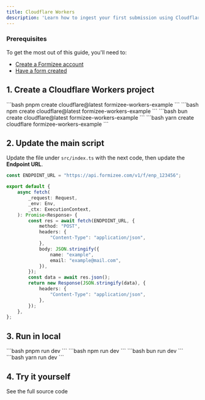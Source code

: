 ```yaml
---
title: Cloudflare Workers
description: 'Learn how to ingest your first submission using Cloudflare Workers'
---
```


### Prerequisites
To get the most out of this guide, you'll need to:

* [Create a Formizee account](https://dashboard.formizee.com)
* [Have a form created](/guides/create-your-first-form)

## 1. Create a Cloudflare Workers project

<Tabs>
  <Tab title="pnpm">
  ```bash
  pnpm create cloudflare@latest formizee-workers-example
  ```
  </Tab>
  <Tab title="npm">
  ```bash
  npm create cloudflare@latest formizee-workers-example
  ```
  </Tab>
  <Tab title="bun">
  ```bash
  bun create cloudflare@latest formizee-workers-example
  ```
  </Tab>
  <Tab title="yarn">
  ```bash
  yarn create cloudflare formizee-workers-example
  ```
  </Tab>
</Tabs>

## 2. Update the main script
Update the file under `src/index.ts` with the next code, then update the **Endpoint URL**.

```ts index.ts {1}
const ENDPOINT_URL = "https://api.formizee.com/v1/f/enp_123456";

export default {
	async fetch(
		_request: Request,
		_env: Env,
		_ctx: ExecutionContext,
	): Promise<Response> {
		const res = await fetch(ENDPOINT_URL, {
			method: "POST",
			headers: {
				"Content-Type": "application/json",
			},
			body: JSON.stringify({
				name: "example",
				email: "example@mail.com",
			}),
		});
		const data = await res.json();
		return new Response(JSON.stringify(data), {
			headers: {
				"Content-Type": "application/json",
			},
		});
	},
};
```

## 3. Run in local

<Tabs>
  <Tab title="pnpm">
  ```bash
  pnpm run dev
  ```
  </Tab>
  <Tab title="npm">
  ```bash
  npm run dev
  ```
  </Tab>
  <Tab title="bun">
  ```bash
  bun run dev
  ```
  </Tab>
  <Tab title="yarn">
  ```bash
  yarn run dev
  ```
  </Tab>
</Tabs>

## 4. Try it yourself
<Card title="Formizee Cloudflare Workers Example" icon="link" href="https://github.com/formizee/formizee-cloudflare-workers-example">
  See the full source code
</Card>
